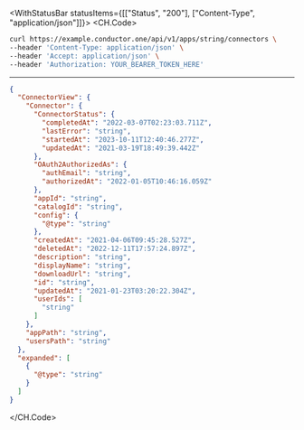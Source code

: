 

<WithStatusBar statusItems={[["Status", "200"], ["Content-Type", "application/json"]]}>
  <CH.Code>
  ```bash Example Request
  curl https://example.conductor.one/api/v1/apps/string/connectors \
--header 'Content-Type: application/json' \
--header 'Accept: application/json' \
--header 'Authorization: YOUR_BEARER_TOKEN_HERE'
  ```
  ---

  ```json Example Response
  {
    "ConnectorView": {
      "Connector": {
        "ConnectorStatus": {
          "completedAt": "2022-03-07T02:23:03.711Z",
          "lastError": "string",
          "startedAt": "2023-10-11T12:40:46.277Z",
          "updatedAt": "2021-03-19T18:49:39.442Z"
        },
        "OAuth2AuthorizedAs": {
          "authEmail": "string",
          "authorizedAt": "2022-01-05T10:46:16.059Z"
        },
        "appId": "string",
        "catalogId": "string",
        "config": {
          "@type": "string"
        },
        "createdAt": "2021-04-06T09:45:28.527Z",
        "deletedAt": "2022-12-11T17:57:24.897Z",
        "description": "string",
        "displayName": "string",
        "downloadUrl": "string",
        "id": "string",
        "updatedAt": "2021-01-23T03:20:22.304Z",
        "userIds": [
          "string"
        ]
      },
      "appPath": "string",
      "usersPath": "string"
    },
    "expanded": [
      {
        "@type": "string"
      }
    ]
  }
  ```
  </CH.Code>
</WithStatusBar>
